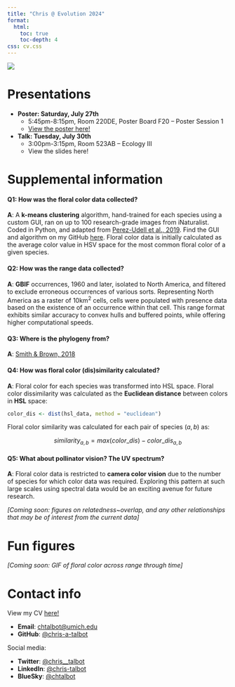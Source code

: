 ```yaml
---
title: "Chris @ Evolution 2024"
format:
  html:
    toc: true
    toc-depth: 4
css: cv.css
---
```


![](images/botany2024.png){fig-align="center"}

# Presentations

-   **Poster: Saturday, July 27th**
    -   5:45pm-8:15pm, Room 220DE, Poster Board F20 – Poster Session 1
    -   [View the poster here!](evolution2024poster.html)
-   **Talk: Tuesday, July 30th**
    -   3:00pm-3:15pm, Room 523AB – Ecology III
    -   View the slides here!

# Supplemental information

#### **Q1**: How was the **floral color** data collected?

**A**: A **k-means clustering** algorithm, hand-trained for each species using a custom GUI, ran on up to 100 research-grade images from iNaturalist. Coded in Python, and adapted from [Perez-Udell et al., 2019](https://doi.org/10.1002/aps3.11505). Find the GUI and algorithm on my GitHub [here](https://github.com/chris-a-talbot/pyflocolor). Floral color data is initially calculated as the average color value in HSV space for the most common floral color of a given species.

#### **Q2**: How was the **range** data collected?

**A**: **GBIF** occurrences, 1960 and later, isolated to North America, and filtered to exclude erroneous occurrences of various sorts. Representing North America as a raster of 10km^2^ cells, cells were populated with presence data based on the existence of an occurrence within that cell. This range format exhibits similar accuracy to convex hulls and buffered points, while offering higher computational speeds.

#### **Q3**: Where is the **phylogeny** from?

**A**: [Smith & Brown, 2018](https://doi.org/10.1002/ajb2.1019)

#### **Q4:** How was floral **color (dis)similarity** calculated?

**A**: Floral color for each species was transformed into HSL space. Floral color dissimilarity was calculated as the **Euclidean distance** between colors in **HSL** space:

``` r
color_dis <- dist(hsl_data, method = "euclidean")
```

Floral color similarity was calculated for each pair of species $(a,b)$ as:

$$
similarity_{a,b} = max(color\_dis) - color\_dis_{a,b}
$$

#### **Q5**: What about **pollinator vision**? The UV spectrum?

**A**: Floral color data is restricted to **camera color vision** due to the number of species for which color data was required. Exploring this pattern at such large scales using spectral data would be an exciting avenue for future research.

*\[Coming soon: figures on relatedness\~overlap, and any other relationships that may be of interest from the current data\]*

# Fun figures

*\[Coming soon: GIF of floral color across range through time\]*

# Contact info

View my CV [here!](CV.html)

-   **Email**: [chtalbot\@umich.edu](chtalbot@umich.edu)
-   **GitHub**: [\@chris-a-talbot](https://github.com/chris-a-talbot)

Social media:

-   **Twitter**: [\@chris\_\_talbot](https://twitter.com/chris__talbot)
-   **LinkedIn**: [\@chris-talbot](https://www.linkedin.com/in/chris-talbot/)
-   **BlueSky**: [\@chtalbot](https://bsky.app/profile/chtalbot.bsky.social)
